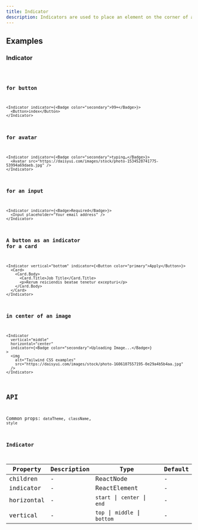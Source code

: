 ```yaml
---
title: Indicator
description: Indicators are used to place an element on the corner of another element.
---
```


## Examples

### Indicator

<code src="./demo/basic.tsx" />

### for button

```tsx live
<Indicator indicator={<Badge color="secondary">99+</Badge>}>
  <Button>index</Button>
</Indicator>
```

### for avatar

```tsx live
<Indicator indicator={<Badge color="secondary">typing…</Badge>}>
  <Avatar src="https://daisyui.com/images/stock/photo-1534528741775-53994a69daeb.jpg" />
</Indicator>
```

### for an input

```tsx live
<Indicator indicator={<Badge>Required</Badge>}>
  <Input placeholder="Your email address" />
</Indicator>
```

### A button as an indicator for a card

```tsx live
<Indicator vertical="bottom" indicator={<Button color="primary">Apply</Button>}>
  <Card>
    <Card.Body>
      <Card.Title>Job Title</Card.Title>
      <p>Rerum reiciendis beatae tenetur excepturi</p>
    </Card.Body>
  </Card>
</Indicator>
```

### in center of an image

```tsx live
<Indicator
  vertical="middle"
  horizontal="center"
  indicator={<Badge color="secondary">Uploading Image...</Badge>}
>
  <img
    alt="Tailwind CSS examples"
    src="https://daisyui.com/images/stock/photo-1606107557195-0e29a4b5b4aa.jpg"
  />
</Indicator>
```

## API

Common props: `dataTheme`, `className`, `style`

### Indicator

| Property   | Description | Type                          | Default |
| ---------- | ----------- | ----------------------------- | ------- |
| children   | -           | ReactNode                     | -       |
| indicator  | -           | ReactElement                  | -       |
| horizontal | -           | `start` \| `center` \| `end`  | -       |
| vertical   | -           | `top` \| `middle` \| `bottom` | -       |
